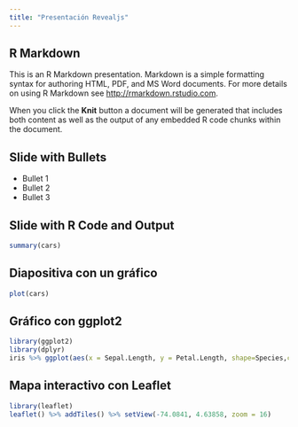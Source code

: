 ```yaml
---
title: "Presentación Revealjs"
---
```


## R Markdown

This is an R Markdown presentation. Markdown is a simple formatting syntax for authoring HTML, PDF, and MS Word documents. For more details on using R Markdown see <http://rmarkdown.rstudio.com>.

When you click the **Knit** button a document will be generated that includes both content as well as the output of any embedded R code chunks within the document.

## Slide with Bullets

- Bullet 1
- Bullet 2
- Bullet 3

## Slide with R Code and Output

```r
summary(cars)
```

## Diapositiva con un gráfico

```r
plot(cars)
```

## Gráfico con ggplot2

```r
library(ggplot2)
library(dplyr)
iris %>% ggplot(aes(x = Sepal.Length, y = Petal.Length, shape=Species,col=Species))+geom_point(size=4)

```

## Mapa interactivo con Leaflet

```r
library(leaflet)
leaflet() %>% addTiles() %>% setView(-74.0841, 4.63858, zoom = 16)
```


